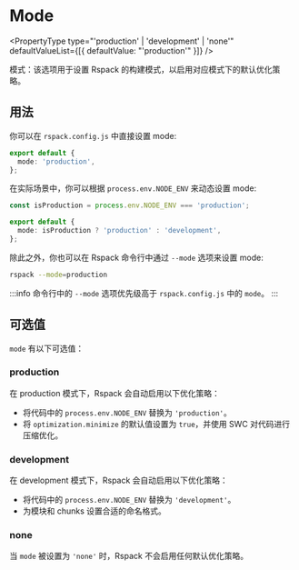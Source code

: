 
<WebpackLicense from="https://webpack.js.org/configuration/node/" />

# Mode

<PropertyType
  type="'production' | 'development' | 'none'"
  defaultValueList={[{ defaultValue: "'production'" }]}
/>

模式：该选项用于设置 Rspack 的构建模式，以启用对应模式下的默认优化策略。

## 用法

你可以在 `rspack.config.js` 中直接设置 mode:

```ts title="rspack.config.mjs"
export default {
  mode: 'production',
};
```

在实际场景中，你可以根据 `process.env.NODE_ENV` 来动态设置 mode:

```ts title="rspack.config.mjs"
const isProduction = process.env.NODE_ENV === 'production';

export default {
  mode: isProduction ? 'production' : 'development',
};
```

除此之外，你也可以在 Rspack 命令行中通过 `--mode` 选项来设置 mode:

```bash
rspack --mode=production
```

:::info
命令行中的 `--mode` 选项优先级高于 `rspack.config.js` 中的 `mode`。
:::

## 可选值

`mode` 有以下可选值：

### production

在 production 模式下，Rspack 会自动启用以下优化策略：

- 将代码中的 `process.env.NODE_ENV` 替换为 `'production'`。
- 将 `optimization.minimize` 的默认值设置为 `true`，并使用 SWC 对代码进行压缩优化。

### development

在 development 模式下，Rspack 会自动启用以下优化策略：

- 将代码中的 `process.env.NODE_ENV` 替换为 `'development'`。
- 为模块和 chunks 设置合适的命名格式。

### none

当 `mode` 被设置为 `'none'` 时，Rspack 不会启用任何默认优化策略。
